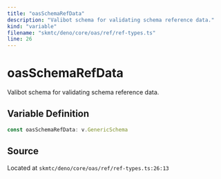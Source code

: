 ```yaml
---
title: "oasSchemaRefData"
description: "Valibot schema for validating schema reference data."
kind: "variable"
filename: "skmtc/deno/core/oas/ref/ref-types.ts"
line: 26
---
```


# oasSchemaRefData

Valibot schema for validating schema reference data.

## Variable Definition

```typescript
const oasSchemaRefData: v.GenericSchema
```

## Source

Located at `skmtc/deno/core/oas/ref/ref-types.ts:26:13`
